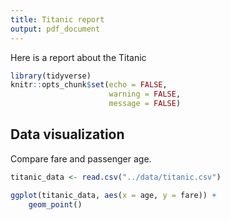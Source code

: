 ```yaml
---
title: Titanic report
output: pdf_document
---
```


Here is a report about the Titanic

```r
library(tidyverse)
knitr::opts_chunk$set(echo = FALSE,
                      warning = FALSE,
                      message = FALSE)
```

## Data visualization

Compare fare and passenger age.

```r
titanic_data <- read.csv("../data/titanic.csv")
```

``` r
ggplot(titanic_data, aes(x = age, y = fare)) +
    geom_point()
```